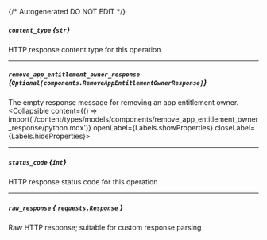 {/* Autogenerated DO NOT EDIT  */}

##### `content_type` *{`str`}*
HTTP response content type for this operation

---
##### `remove_app_entitlement_owner_response` *{`Optional[components.RemoveAppEntitlementOwnerResponse]`}*
The empty response message for removing an app entitlement owner.
<Collapsible content={() => import('/content/types/models/components/remove_app_entitlement_owner_response/python.mdx')} openLabel={Labels.showProperties} closeLabel={Labels.hideProperties}>
</Collapsible>

---
##### `status_code` *{`int`}*
HTTP response status code for this operation

---
##### `raw_response` [*{ `requests.Response` }*](https://requests.readthedocs.io/en/latest/api/#requests.Response)
Raw HTTP response; suitable for custom response parsing


